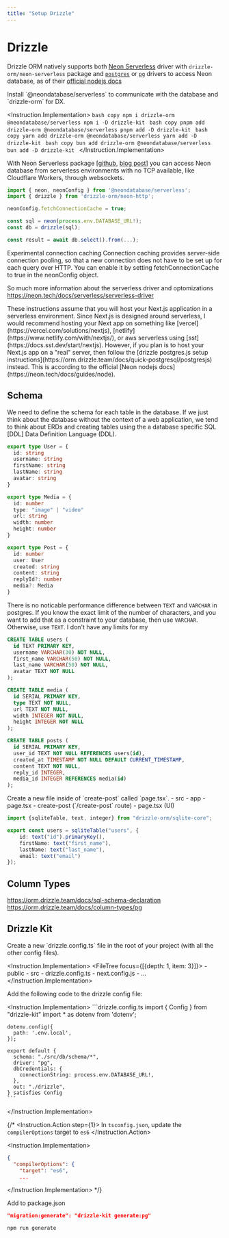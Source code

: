 ```yaml
---
title: "Setup Drizzle"
---
```


# Drizzle
  
Drizzle ORM natively supports both [Neon Serverless](https://github.com/neondatabase/serverless) 
driver with `drizzle-orm/neon-serverless` package and [`postgres`](./postgresjs) or [`pg`](./node-postgres) 
drivers to access Neon database, as of their [official nodejs docs](https://neon.tech/docs/guides/node)

<Instruction>
  <Instruction.Action step={1}>
    Install `@neondatabase/serverless` to communicate with the database and `drizzle-orm` for DX. 
  </Instruction.Action>
  
  <Instruction.Implementation>
    <Tabs>
      <Tab name='npm'>
        ```bash copy
        npm i drizzle-orm @neondatabase/serverless
        npm i -D drizzle-kit
        ```
      </Tab>
      <Tab name='pnpm'>
        ```bash copy
        pnpm add drizzle-orm @neondatabase/serverless
        pnpm add -D drizzle-kit
        ```
      </Tab>
      <Tab name='yarn'>
        ```bash copy
        yarn add drizzle-orm @neondatabase/serverless
        yarn add -D drizzle-kit
        ```
      </Tab>
      <Tab name='bun'>
        ```bash copy
        bun add drizzle-orm @neondatabase/serverless
        bun add -D drizzle-kit
        ```
      </Tab>
    </Tabs>
  </Instruction.Implementation>
</Instruction>

With Neon Serverless package [[github](https://github.com/neondatabase/serverless), [blog post](https://blog.cloudflare.com/neon-postgres-database-from-workers/)] 
you can access Neon database from serverless environments with no TCP available, like Cloudflare Workers, through websockets.


```index.ts copy filename="index.ts"
import { neon, neonConfig } from '@neondatabase/serverless';
import { drizzle } from 'drizzle-orm/neon-http';

neonConfig.fetchConnectionCache = true;

const sql = neon(process.env.DATABASE_URL!);
const db = drizzle(sql);

const result = await db.select().from(...);
```

Experimental connection caching
Connection caching provides server-side connection pooling, so that a new connection does not have to be set up for each query over HTTP. You can enable it by setting fetchConnectionCache to true in the neonConfig object.


So much more information about the serverless driver and optomizations 
https://neon.tech/docs/serverless/serverless-driver

<Note>
These instructions assume that you will host your Next.js application in a serverless environment. Since Next.js is designed around serverless, I would recommend hosting your Next app on something like [vercel](https://vercel.com/solutions/nextjs), [netlify](https://www.netlify.com/with/nextjs/), or aws serverless using [sst](https://docs.sst.dev/start/nextjs). However, if you plan is to host your Next.js app on a "real" server, then follow the [drizzle postgres.js setup instructions](https://orm.drizzle.team/docs/quick-postgresql/postgresjs) instead. This is according to the official [Neon nodejs docs](https://neon.tech/docs/guides/node).
</Note>

## Schema 

We need to define the schema for each table in the database. If we just think about the database without the context of a web application, we tend to think about ERDs and creating tables using the a database specific SQL [DDL] Data Definition Language (DDL). 


```ts 
export type User = {
  id: string
  username: string
  firstName: string
  lastName: string
  avatar: string
}

export type Media = {
  id: number
  type: "image" | "video"
  url: string
  width: number
  height: number
}

export type Post = {
  id: number
  user: User
  created: string
  content: string
  replyId?: number
  media?: Media
}

```

<Excalidraw id="B4BuNm9VO6gBPH8blmu2" />

There is no noticable performance difference between `TEXT` and `VARCHAR` in postgres. If you know the exact limit of the number of characters, and you want to add that as a constraint to your database, then use `VARCHAR`. Otherwise, use `TEXT`. I don't have any limits for my 

```sql 
CREATE TABLE users (
  id TEXT PRIMARY KEY,
  username VARCHAR(30) NOT NULL,
  first_name VARCHAR(50) NOT NULL,
  last_name VARCHAR(50) NOT NULL,
  avatar TEXT NOT NULL
);

CREATE TABLE media (
  id SERIAL PRIMARY KEY,
  type TEXT NOT NULL,
  url TEXT NOT NULL,
  width INTEGER NOT NULL,
  height INTEGER NOT NULL
);

CREATE TABLE posts (
  id SERIAL PRIMARY KEY,
  user_id TEXT NOT NULL REFERENCES users(id),
  created_at TIMESTAMP NOT NULL DEFAULT CURRENT_TIMESTAMP,
  content TEXT NOT NULL,
  reply_id INTEGER,
  media_id INTEGER REFERENCES media(id)
);
```

<Instruction ratio="1:1">
  <Instruction.Action step={1}>
    Create a new file inside of `create-post` called `page.tsx`.
  </Instruction.Action>
  <Instruction.Implementation>
    <Card>
      <FileTree focus={[{depth: 4, item: 1}]}>
      - src
        - app 
          - page.tsx 
          - create-post (`/create-post` route)
            - page.tsx (UI)
      </FileTree>
    </Card>
  </Instruction.Implementation>
</Instruction>


```db/schema/user.ts 
import {sqliteTable, text, integer} from "drizzle-orm/sqlite-core";

export const users = sqliteTable("users", {
    id: text("id").primaryKey(),
    firstName: text("first_name"),
    lastName: text("last_name"),
    email: text("email")
});
```


## Column Types 

https://orm.drizzle.team/docs/sql-schema-declaration
https://orm.drizzle.team/docs/column-types/pg

## Drizzle Kit 

<Instruction ratio="1:1">
  <Instruction.Action step={1}>
    Create a new `drizzle.config.ts` file in the root of your project (with all the other config files).
  </Instruction.Action>
  
  <Instruction.Implementation>
    <Card>
      <FileTree focus={[{depth: 1, item: 3}]}>
        - public
        - src 
        - drizzle.config.ts
        - next.config.js
        - ...
      </FileTree>
    </Card>
  </Instruction.Implementation>
</Instruction>

<Instruction>
  <Instruction.Action step={1}>
    Add the following code to the drizzle config file:
  </Instruction.Action>
  
  <Instruction.Implementation>
    ```drizzle.config.ts
    import { Config } from "drizzle-kit"
    import * as dotenv from 'dotenv';

    dotenv.config({
      path: '.env.local',
    });

    export default {
      schema: "./src/db/schema/*",
      driver: "pg",
      dbCredentials: {
        connectionString: process.env.DATABASE_URL!, 
      },
      out: "./drizzle",
    } satisfies Config
    ```
  </Instruction.Implementation>
</Instruction>

{/* <Instruction>
  <Instruction.Action step={1}>
In `tsconfig.json`, update the `compilerOptions` target to `es6` 
  </Instruction.Action>
  
  <Instruction.Implementation>


```tsconfig.json
{
  "compilerOptions": {
    "target": "es6",
    ...
```
</Instruction.Implementation> */}


Add to package.json 

```json
"migration:generate": "drizzle-kit generate:pg"
```

```
npm run generate
```